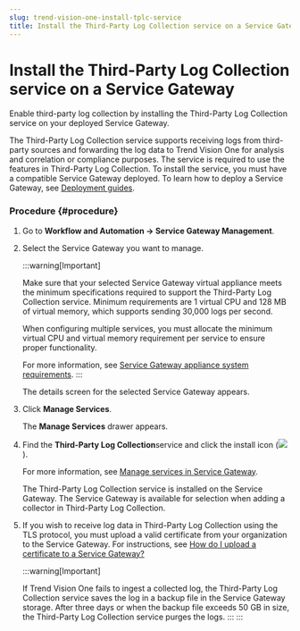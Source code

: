 ```yaml
---
slug: trend-vision-one-install-tplc-service
title: Install the Third-Party Log Collection service on a Service Gateway
---
```

# Install the Third-Party Log Collection service on a Service Gateway

Enable third-party log collection by installing the Third-Party Log Collection service on your deployed Service Gateway.

The Third-Party Log Collection service supports receiving logs from third-party sources and forwarding the log data to Trend Vision One for analysis and correlation or compliance purposes. The service is required to use the features in Third-Party Log Collection. To install the service, you must have a compatible Service Gateway deployed. To learn how to deploy a Service Gateway, see [Deployment guides](deployment-guides.mdx).

### Procedure {#procedure}

1.  Go to **Workflow and Automation → Service Gateway Management**.

2.  Select the Service Gateway you want to manage.

    :::warning[Important]

    Make sure that your selected Service Gateway virtual appliance meets the minimum specifications required to support the Third-Party Log Collection service. Minimum requirements are 1 virtual CPU and 128 MB of virtual memory, which supports sending 30,000 logs per second.

    When configuring multiple services, you must allocate the minimum virtual CPU and virtual memory requirement per service to ensure proper functionality.

    For more information, see [Service Gateway appliance system requirements](sg-sys-requirements.mdx).
    :::

    The details screen for the selected Service Gateway appears.

3.  Click **Manage Services**.

    The **Manage Services** drawer appears.

4.  Find the **Third-Party Log Collection**service and click the install icon (![](/images/installService=6a80f6d7-0cae-4a25-9c85-0c61f996b89a.webp)).

    For more information, see [Manage services in Service Gateway](managing-services-service-gateway.mdx).

    The Third-Party Log Collection service is installed on the Service Gateway. The Service Gateway is available for selection when adding a collector in Third-Party Log Collection.

5.  If you wish to receive log data in Third-Party Log Collection using the TLS protocol, you must upload a valid certificate from your organization to the Service Gateway. For instructions, see [How do I upload a certificate to a Service Gateway?](dslm-faqs.mdx)

    :::warning[Important]

    If Trend Vision One fails to ingest a collected log, the Third-Party Log Collection service saves the log in a backup file in the Service Gateway storage. After three days or when the backup file exceeds 50 GB in size, the Third-Party Log Collection service purges the logs.
    :::
:::
